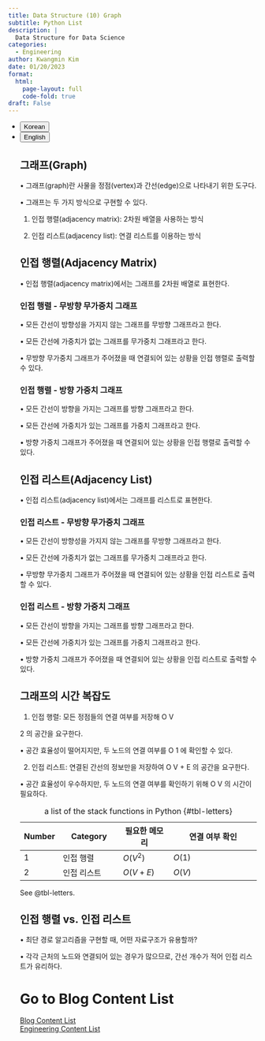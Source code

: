 ```yaml
---
title: Data Structure (10) Graph
subtitle: Python List
description: |
  Data Structure for Data Science
categories:
  - Engineering
author: Kwangmin Kim
date: 01/20/2023
format: 
  html:
    page-layout: full
    code-fold: true
draft: False
---
```


<ul class="nav nav-pills" id="language-tab" role="tablist">
  <li class="nav-item" role="presentation">
    <button class="nav-link active" id="Korean-tab" data-bs-toggle="tab" data-bs-target="#Korean" type="button" role="tab" aria-controls="Korean" aria-selected="true">Korean</button>
  </li>
  <li class="nav-item" role="presentation">
    <button class="nav-link" id="English-tab" data-bs-toggle="tab" data-bs-target="#English" type="button" role="tab" aria-controls="knitr" aria-selected="false">English</button>
  </li>

<div class="tab-content" id="language-tabcontent">

<div class="tab-pane fade  show active" id="Korean" role="tabpanel" aria-labelledby="Korean-tab">


## 그래프(Graph)

• 그래프(graph)란 사물을 정점(vertex)과 간선(edge)으로 나타내기 위한 도구다.

• 그래프는 두 가지 방식으로 구현할 수 있다.

1. 인접 행렬(adjacency matrix): 2차원 배열을 사용하는 방식

2. 인접 리스트(adjacency list): 연결 리스트를 이용하는 방식

## 인접 행렬(Adjacency Matrix)

• 인접 행렬(adjacency matrix)에서는 그래프를 2차원 배열로 표현한다.

### 인접 행렬 - 무방향 무가중치 그래프

• 모든 간선이 방향성을 가지지 않는 그래프를 무방향 그래프라고 한다.

• 모든 간선에 가중치가 없는 그래프를 무가중치 그래프라고 한다.

• 무방향 무가중치 그래프가 주어졌을 때 연결되어 있는 상황을 인접 행렬로 출력할 수 있다.

### 인접 행렬 - 방향 가중치 그래프

• 모든 간선이 방향을 가지는 그래프를 방향 그래프라고 한다.

• 모든 간선에 가중치가 있는 그래프를 가중치 그래프라고 한다.

• 방향 가중치 그래프가 주어졌을 때 연결되어 있는 상황을 인접 행렬로 출력할 수 있다.

## 인접 리스트(Adjacency List)

• 인접 리스트(adjacency list)에서는 그래프를 리스트로 표현한다.

### 인접 리스트 - 무방향 무가중치 그래프

• 모든 간선이 방향성을 가지지 않는 그래프를 무방향 그래프라고 한다.

• 모든 간선에 가중치가 없는 그래프를 무가중치 그래프라고 한다.

• 무방향 무가중치 그래프가 주어졌을 때 연결되어 있는 상황을 인접 리스트로 출력할 수 있다.

### 인접 리스트 - 방향 가중치 그래프

• 모든 간선이 방향을 가지는 그래프를 방향 그래프라고 한다.

• 모든 간선에 가중치가 있는 그래프를 가중치 그래프라고 한다.

• 방향 가중치 그래프가 주어졌을 때 연결되어 있는 상황을 인접 리스트로 출력할 수 있다.

## 그래프의 시간 복잡도

1. 인접 행렬: 모든 정점들의 연결 여부를 저장해 O V

2 의 공간을 요구한다.

• 공간 효율성이 떨어지지만, 두 노드의 연결 여부를 O 1 에 확인할 수 있다.

2. 인접 리스트: 연결된 간선의 정보만을 저장하여 O V + E 의 공간을 요구한다.

• 공간 효율성이 우수하지만, 두 노드의 연결 여부를 확인하기 위해 O V 의 시간이 필요하다.

| Number |  Category        | 필요한 메모리  |      연결 여부 확인        |
|--------|------------------|---------------|---------------------------|
| 1      | 인접 행렬         | $O(V^2)$      | $O(1)$                    | 
| 2      | 인접 리스트       | $O(V+E)$      | $O(V)$                    |
: a list of the stack functions in Python {#tbl-letters}

See @tbl-letters.

## 인접 행렬 vs. 인접 리스트

• 최단 경로 알고리즘을 구현할 때, 어떤 자료구조가 유용할까?

• 각각 근처의 노드와 연결되어 있는 경우가 많으므로, 간선 개수가 적어 인접 리스트가 유리하다.

</div>

<div class="tab-pane fade" id="English" role="tabpanel" aria-labelledby="English-tab">


</div>

# Go to Blog Content List

[Blog Content List](../../content_list.qmd)  
[Engineering Content List](../../Engineering/guide_map/index.qmd)